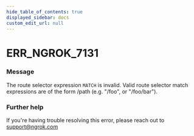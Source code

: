 ```yaml
---
hide_table_of_contents: true
displayed_sidebar: docs
custom_edit_url: null
---
```



# ERR_NGROK_7131

### Message

The route selector expression `MATCH` is invalid. Valid route selector match expressions are of the form /path (e.g. "/foo", or "/foo/bar").

### Further help

If you're having trouble resolving this error, please reach out to [support@ngrok.com](mailto:support@ngrok.com?subject=Help%20with%20ERR_NGROK_7131)

<ErrorDetails error="err_ngrok_7131" />
